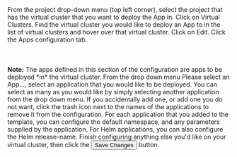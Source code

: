 
<Flow id="install-app-virtualcluster">
  <Step>
    From the project drop-down menu (top left corner), select the project that has the
            virtual cluster that you want to deploy the App in.
  </Step>
  <Step>
    Click on <NavStep>Virtual Clusters</NavStep>.
  </Step>
  <Step>
    Find the virtual cluster you would like to deploy an App to in the list of
    virtual clusters and hover over that virtual cluster.
  </Step>
  <Step>
      Click on <Label>Edit</Label>.
  </Step>
  <Step>
    Click the <Label>Apps</Label> configuration tab. <br></br>
    <br></br>
    <b>Note:</b>
    The apps defined in this section of the configuration are apps to
    be deployed *in* the virtual cluster.
  </Step>
  <Step>
  <!-- vale off -->  
    From the drop down menu <Label>Please select an App...</Label>, select an
    application that you would like to be deployed. You can
    select as many as you would like by simply selecting another
    application from the drop down menu. If you accidentally add one, or add one you
    do not want, click the trash icon next to the names of the applications to remove it
    from the configuration.
  <!-- vale on -->  
  </Step>
  <Step>
    For each application that you added to the template, you can configure the default
    namespace, and any parameters supplied by the application. For Helm applications, you
    can also configure the Helm release-name.
  </Step>
  <Step>
    Finish configuring anything else you'd like on your virtual cluster,
    then click the
    <Button>Save Changes</Button> button.
  </Step>
</Flow>
